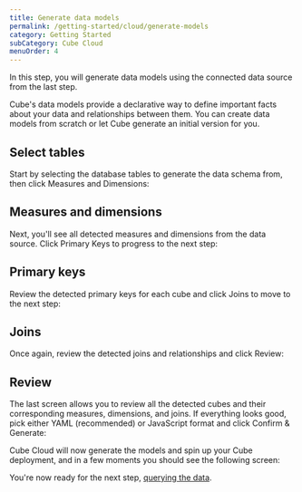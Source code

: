 ```yaml
---
title: Generate data models
permalink: /getting-started/cloud/generate-models
category: Getting Started
subCategory: Cube Cloud
menuOrder: 4
---
```


In this step, you will generate data models using the connected data source from
the last step.

Cube's data models provide a declarative way to define important facts about
your data and relationships between them. You can create data models from
scratch or let Cube generate an initial version for you.

## Select tables

Start by selecting the database tables to generate the data schema from, then
click <Btn>Measures and Dimensions</Btn>:

<Screenshot src="https://ucarecdn.com/e0420b86-64bc-4e01-aa74-16a7e926f523/" />

## Measures and dimensions

Next, you'll see all detected measures and dimensions from the data source.
Click <Btn>Primary Keys</Btn> to progress to the next step:

<Screenshot src="https://ucarecdn.com/e0f8e8c3-9961-4360-ab9f-cfd96306c832/" />

## Primary keys

Review the detected primary keys for each cube and click <Btn>Joins</Btn> to
move to the next step:

<Screenshot src="https://ucarecdn.com/e13e8279-e9e9-40df-b8f6-8cf5bb34ee14/" />

## Joins

Once again, review the detected joins and relationships and click
<Btn>Review</Btn>:

<Screenshot src="https://ucarecdn.com/8190bd70-e4e3-4e9f-9cee-e9416ddf964b/" />

## Review

The last screen allows you to review all the detected cubes and their
corresponding measures, dimensions, and joins. If everything looks good, pick
either <Btn>YAML</Btn> (recommended) or <Btn>JavaScript</Btn> format and
click&nbsp;<Btn>Confirm & Generate</Btn>:

<Screenshot src="https://ucarecdn.com/59e18ad2-b8fc-48dc-b409-d829579048f5/" />

Cube Cloud will now generate the models and spin up your Cube deployment, and in
a few moments you should see the following screen:

<Screenshot src="https://ucarecdn.com/7fa603ae-6100-4492-91e4-564d311f701e/" />

You're now ready for the next step, [querying the
data][ref-getting-started-cloud-query-cube].

[ref-getting-started-cloud-query-cube]: /getting-started/cloud/query-data
